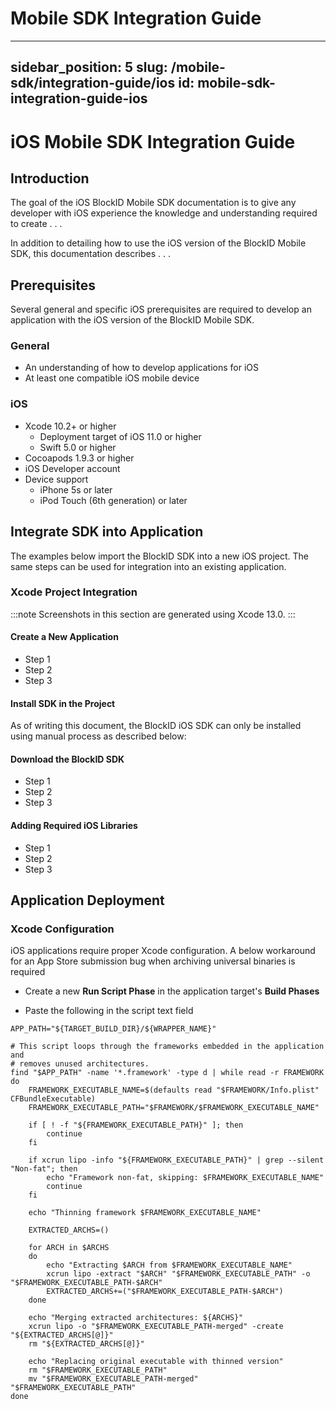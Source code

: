 # Mobile SDK Integration Guide
---
sidebar_position: 5
slug: /mobile-sdk/integration-guide/ios
id: mobile-sdk-integration-guide-ios
---


# iOS Mobile SDK Integration Guide

## **Introduction**

The goal of the iOS BlockID Mobile SDK documentation is to give any developer with iOS experience the knowledge and understanding required to create . . .

In addition to detailing how to use the iOS version of the BlockID Mobile SDK, this documentation describes . . . 


## **Prerequisites**

Several general and specific iOS prerequisites are required to develop an application with the iOS version of the BlockID Mobile SDK.

### General

- An understanding of how to develop applications for iOS
- At least one compatible iOS mobile device

### iOS

- Xcode 10.2+ or higher
  - Deployment target of iOS 11.0 or higher
  - Swift 5.0 or higher
- Cocoapods 1.9.3 or higher
- iOS Developer account
- Device support
  - iPhone 5s or later
  - iPod Touch (6th generation) or later

## **Integrate SDK into Application**

The examples below import the BlockID SDK into a new iOS project. The same steps can be used for integration into an existing application.

### Xcode Project Integration

:::note Screenshots in this section are generated using Xcode 13.0.
:::

#### Create a New Application

- Step 1 
- Step 2
- Step 3

#### Install SDK in the Project

As of writing this document, the BlockID iOS SDK can only be installed using manual process as described below:

#### Download the BlockID SDK

- Step 1
- Step 2
- Step 3 

#### Adding Required iOS Libraries

- Step 1
- Step 2
- Step 3


## **Application Deployment**

### Xcode Configuration

iOS applications require proper Xcode configuration. A below workaround for an App Store submission bug when archiving universal binaries is required

- Create a new **Run Script Phase** in the application target's **Build Phases**

- Paste the following in the script text field

```shell 
APP_PATH="${TARGET_BUILD_DIR}/${WRAPPER_NAME}"

# This script loops through the frameworks embedded in the application and
# removes unused architectures.
find "$APP_PATH" -name '*.framework' -type d | while read -r FRAMEWORK
do
    FRAMEWORK_EXECUTABLE_NAME=$(defaults read "$FRAMEWORK/Info.plist" CFBundleExecutable)
    FRAMEWORK_EXECUTABLE_PATH="$FRAMEWORK/$FRAMEWORK_EXECUTABLE_NAME"

    if [ ! -f "${FRAMEWORK_EXECUTABLE_PATH}" ]; then
        continue
    fi

    if xcrun lipo -info "${FRAMEWORK_EXECUTABLE_PATH}" | grep --silent "Non-fat"; then
        echo "Framework non-fat, skipping: $FRAMEWORK_EXECUTABLE_NAME"
        continue
    fi

    echo "Thinning framework $FRAMEWORK_EXECUTABLE_NAME"

    EXTRACTED_ARCHS=()

    for ARCH in $ARCHS
    do
        echo "Extracting $ARCH from $FRAMEWORK_EXECUTABLE_NAME"
        xcrun lipo -extract "$ARCH" "$FRAMEWORK_EXECUTABLE_PATH" -o "$FRAMEWORK_EXECUTABLE_PATH-$ARCH"
        EXTRACTED_ARCHS+=("$FRAMEWORK_EXECUTABLE_PATH-$ARCH")
    done

    echo "Merging extracted architectures: ${ARCHS}"
    xcrun lipo -o "$FRAMEWORK_EXECUTABLE_PATH-merged" -create "${EXTRACTED_ARCHS[@]}"
    rm "${EXTRACTED_ARCHS[@]}"

    echo "Replacing original executable with thinned version"
    rm "$FRAMEWORK_EXECUTABLE_PATH"
    mv "$FRAMEWORK_EXECUTABLE_PATH-merged" "$FRAMEWORK_EXECUTABLE_PATH"
done
```
